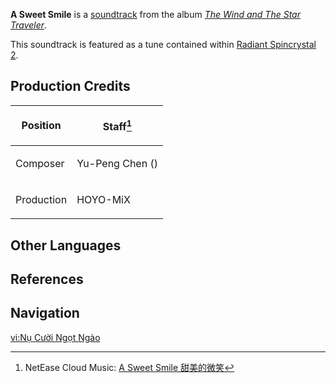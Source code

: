 {{Soundtrack Infobox
|title          =
|image          = The Wind and The Star Traveler.png
|album          = The Wind and The Star Traveler
|disc           =
|number         = 03
|featured       =
|featured2      =
|featured3      =
|featured_disc  =
|featured_disc2 =
|featured_disc3 =
|youtube_id     = TUqvYZn5nvc
|spotify_id     = 7pI8KNXcE4jNeNjl0IJlfQ
|played_in      = Dialogue
|during         = Dialogue scenes with [[Amber]]
|domain         =
|previous       = Dawn Winery Theme (The Wind and The Star Traveler)
|next           = A Storm, A Spire, and a Sanctum (Dvalin's Nest)
}}
'''A Sweet Smile''' is a [[soundtrack]] from the album ''[[The Wind and The Star Traveler]]''.

This soundtrack is featured as a tune contained within [[Radiant Spincrystal 2]].

==Production Credits==
{| class="wikitable" style="text-align:left; height:0.5em"
! Position
! Staff<ref>NetEase Cloud Music: [https://music.163.com/#/song?id=1455707351 A Sweet Smile 甜美的微笑]</ref>
|-
! Composer
| Yu-Peng Chen ({{Lang|zh=陈致逸|mini=1}})
|-
! Production
| HOYO-MiX
|}

==Other Languages==
{{Other Languages|default_hidden = 1
|en      = A Sweet Smile
|zhs     = 甜美的微笑
|zhs_rm  = Tiánměi de Wēixiào
|zht     = 甜美的微笑
|zht_rm  = Tiánměi de Wéixiào
|ja      = 甘美な微笑み
|ja_rm   = Kanbi-na Hohoemi
|ko      = 달콤한 {{tt|미소|微笑}}
|ko_rm   = Dalkom-han Miso
|es      = A Sweet Smile<ref name="RS">{{Ref/Item|Radiant Spincrystal 2|note=Spanish, French, Russian, Thai, Vietnamese, German, Indonesian, Portuguese}}</ref>
|fr      = A Sweet Smile<ref name="RS" />
|ru      = A Sweet Smile<ref name="RS" />
|th      = A Sweet Smile<ref name="RS" />
|vi      = Nụ Cười Ngọt Ngào<ref name="RS" />
|de      = A Sweet Smile<ref name="RS" />
|id      = A Sweet Smile<ref name="RS" />
|pt      = A Sweet Smile<ref name="RS" />
}}
{{Reflist|note=1}}

==References==
{{Reflist}}

==Navigation==
{{Soundtrack Navbox|The Wind and The Star Traveler}}
[[vi:Nụ Cười Ngọt Ngào]]